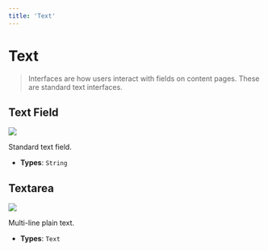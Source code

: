 ```yaml
---
title: 'Text'
---
```


# Text

> Interfaces are how users interact with fields on content pages. These are standard text interfaces.

## Text Field

<p class="nx-mt-6 nx-leading-7 first:nx-mt-0">
  <img
    src="https://cdn.collections.dev/docs/text_field.png"
    style={{ boxShadow: '0 0 6px #17294033', borderRadius: '4px' }}
  />
</p>

Standard text field.

- **Types**: `String`

## Textarea

<p class="nx-mt-6 nx-leading-7 first:nx-mt-0">
  <img
    src="https://cdn.collections.dev/docs/text_area.png"
    style={{ boxShadow: '0 0 6px #17294033', borderRadius: '4px' }}
  />
</p>

Multi-line plain text.

- **Types**: `Text`
